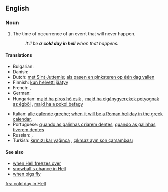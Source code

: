 ==English==

===Noun===
{{en-noun|head=[[a]] [[cold]] [[day]] [[in]] [[Hell]]|cold days in Hell}}

# {{context|idiomatic|slang|lang=en}} The time of occurrence of an event that will never happen.
#: ''It'll be '''a cold day in hell''' when that happens.''

====Translations====
{{trans-top|an event that will never happen}}
* Bulgarian: {{t-|bg|когато цъфнат налъмите|tr=kogáto cǎfnat nalǎmite}} {{gloss|when pattens blossom}}
* Danish: {{t-|da|en kold dag i helvede}}
* Dutch: [[met Sint Juttemis]]; [[als pasen en pinksteren op één dag vallen]]
* Finnish: [[kun helvetti jäätyy]] {{gloss|when Hell freezes over}}
* French: {{t+|fr|quand les poules auront des dents}} {{gloss|when hens will have teeth}}, {{t+|fr|la semaine des quatre jeudis}} {{gloss|on the week with four Thursdays}}
* German: {{t-|de|nie im Leben}} {{gloss|not in a lifetime}}
* Hungarian: [[majd ha piros hó esik]] {{gloss|when red snowflakes is snowing}}, [[majd ha cigánygyerekek potyognak az égből]] {{gloss|when gipsy children are streaming from the sky}}, [[majd ha a pokol befagy]] {{gloss|when Hell freezes over}}
{{trans-mid}}
* Italian: [[alle calende greche]]; [[when it will be a Roman holiday in the greek calendar]], {{t-|it|quando gli asini voleranno}} {{gloss|when donkeys will fly}}
* Portuguese: [[quando as galinhas criarem dentes]], [[quando as galinhas tiverem dentes]] {{gloss|when hens will have teeth}}
* Russian: {{t-|ru|когда рак на горе свистнет|tr=kogdá rak na goré svístnet}} {{gloss|when a crayfish whistles on the mountain}}, {{t+|ru|после дождичка в четверг|tr=pósle dóždička v četvérg}} {{gloss|after a small rain on Thursday}}
* Turkish: [[kırmızı kar yağınca]] {{gloss|when it snows red}}, [[çıkmaz ayın son çarşambası]] {{gloss|the last Wednesday of the non-ending month}}
{{trans-bottom}}

====See also====
* [[when Hell freezes over]]
* [[snowball's chance in Hell]]
* [[when pigs fly]]

[[fr:a cold day in Hell]]
